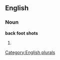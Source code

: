 
==English==

===Noun===
'''back foot shots'''

# {{plural of|[[back foot shot]]}}

[[Category:English plurals]]
